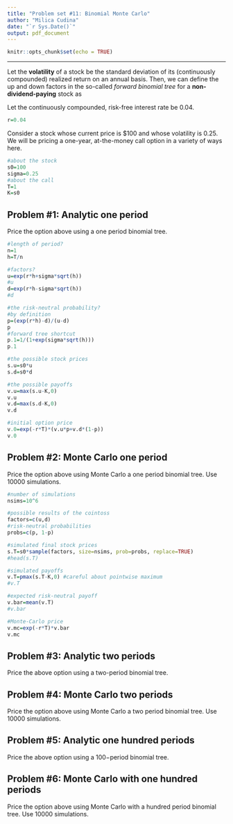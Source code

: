```yaml
---
title: "Problem set #11: Binomial Monte Carlo"
author: "Milica Cudina"
date: "`r Sys.Date()`"
output: pdf_document
---
```


```r
knitr::opts_chunk$set(echo = TRUE)
```

---

Let the **volatility** of a stock be the standard deviation of its (continuously compounded) realized return on an annual basis. Then, we can define the up and down factors in the so-called *forward binomial tree* for a **non-dividend-paying** stock as
\begin{equation}
\begin{split}
u & = e^{rh + \sigma\sqrt{h}}\\
d & = e^{rh - \sigma\sqrt{h}}\\
\end{split}
\end{equation}

Let the continuously compounded, risk-free interest rate be $0.04$. 

```r
r=0.04
```


Consider a stock whose current price is \$100 and whose volatility is $0.25$. We will be pricing a one-year, at-the-money call option in a variety of ways here. 

```r
#about the stock
s0=100
sigma=0.25
#about the call
T=1
K=s0
```


## Problem #1: Analytic one period
Price the option above using a one period binomial tree. 

```r
#length of period?
n=1
h=T/n

#factors?
u=exp(r*h+sigma*sqrt(h))
#u
d=exp(r*h-sigma*sqrt(h))
#d

#the risk-neutral probability?
#by definition
p=(exp(r*h)-d)/(u-d)
p
#forward tree shortcut
p.1=1/(1+exp(sigma*sqrt(h)))
p.1

#the possible stock prices
s.u=s0*u
s.d=s0*d

#the possible payoffs
v.u=max(s.u-K,0)
v.u
v.d=max(s.d-K,0)
v.d

#initial option price
v.0=exp(-r*T)*(v.u*p+v.d*(1-p))
v.0
```


## Problem #2: Monte Carlo one period
Price the option above using Monte Carlo a one period binomial tree. Use $10000$ simulations. 

```r
#number of simulations
nsims=10^6

#possible results of the cointoss
factors=c(u,d)
#risk-neutral probabilities
probs=c(p, 1-p)

#simulated final stock prices
s.T=s0*sample(factors, size=nsims, prob=probs, replace=TRUE)
#head(s.T)

#simulated payoffs
v.T=pmax(s.T-K,0) #careful about pointwise maximum
#v.T

#expected risk-neutral payoff
v.bar=mean(v.T)
#v.bar

#Monte-Carlo price
v.mc=exp(-r*T)*v.bar
v.mc
```


## Problem #3: Analytic two periods
Price the above option using a two-period binomial tree. 


## Problem #4: Monte Carlo two periods
Price the option above using Monte Carlo a two period binomial tree. Use $10000$ simulations. 


## Problem #5: Analytic one hundred periods
Price the above option using a $100-$period binomial tree. 


## Problem #6: Monte Carlo with one hundred periods
Price the option above using Monte Carlo with a hundred period binomial tree. Use $10000$ simulations. 

